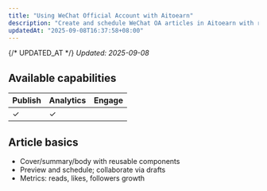 ```yaml
---
title: "Using WeChat Official Account with Aitoearn"
description: "Create and schedule WeChat OA articles in Aitoearn with recommended specs."
updatedAt: "2025-09-08T16:37:58+08:00"
---
```

{/* UPDATED_AT */}
_Updated: 2025-09-08_

## Available capabilities

| Publish | Analytics | Engage |
| --- | --- | --- |
| ✓ | ✓ |  |

## Article basics

- Cover/summary/body with reusable components
- Preview and schedule; collaborate via drafts
- Metrics: reads, likes, followers growth
